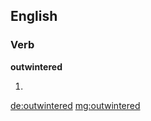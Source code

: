 ==English==

===Verb===
'''outwintered'''

# {{past of|[[outwinter]]}}

[[de:outwintered]]
[[mg:outwintered]]